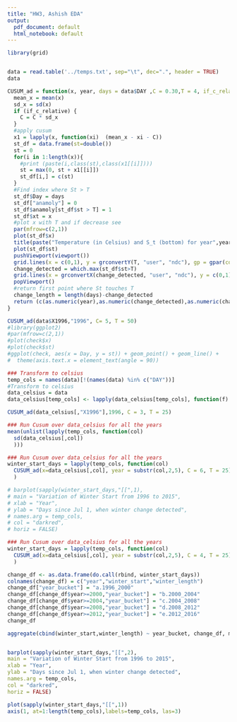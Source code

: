 ```yaml
---
title: "HW3, Ashish EDA"
output:
  pdf_document: default
  html_notebook: default
---
```


```r
library(grid)


data = read.table('../temps.txt', sep="\t", dec=".", header = TRUE)
data
```

```r
CUSUM_ad = function(x, year, days = data$DAY ,C = 0.30,T = 4, if_c_relative = FALSE){
  mean_x = mean(x)
  sd_x = sd(x)
  if (if_c_relative) {
    C = C * sd_x
  }
  #apply cusum
  x1 = lapply(x, function(xi)  (mean_x - xi - C))
  st_df = data.frame(st=double())
  st = 0
  for(i in 1:length(x)){
    #print (paste(i,class(st),class(x1[[i]])))
    st = max(0, st + x1[[i]])
    st_df[i,] = c(st)
  }
  #Find index where St > T
  st_df$Day = days
  st_df["anamoly"] = 0
  st_df$anamoly[st_df$st > T] = 1
  st_df$xt = x
  #plot x with T and if decrease see
  par(mfrow=c(2,1))
  plot(st_df$x)
  title(paste("Temperature (in Celsius) and S_t (bottom) for year",year), line = -1, outer = TRUE)
  plot(st_df$st)
  pushViewport(viewport())
  grid.lines(x = c(0,1), y = grconvertY(T, "user", "ndc"), gp = gpar(col = "red"))
  change_detected = which.max(st_df$st>T)
  grid.lines(x = grconvertX(change_detected, "user", "ndc"), y = c(0,1), gp = gpar(col = "red"))
  popViewport()
  #return first point where St touches T
  change_length = length(days)-change_detected
  return (c(as.numeric(year),as.numeric(change_detected),as.numeric(change_length)))
}
```

```r
CUSUM_ad(data$X1996,"1996", C= 5, T = 50)
#library(ggplot2)
#par(mfrow=c(2,1))
#plot(check$x)
#plot(check$st)
#ggplot(check, aes(x = Day, y = st)) + geom_point() + geom_line() +
#  theme(axis.text.x = element_text(angle = 90))
```

```r
### Transform to celsius
temp_cols = names(data)[!(names(data) %in% c("DAY"))]
#Transform to celsius
data_celsius = data
data_celsius[temp_cols] <- lapply(data_celsius[temp_cols], function(f) (f-32)*5/9)
```

```r
CUSUM_ad(data_celsius[,"X1996"],1996, C = 3, T = 25)
```

```r
### Run Cusum over data_celsius for all the years
mean(unlist(lapply(temp_cols, function(col) 
  sd(data_celsius[,col])
  )))
```

```r
### Run Cusum over data_celsius for all the years
winter_start_days = lapply(temp_cols, function(col) 
  CUSUM_ad(x=data_celsius[,col], year = substr(col,2,5), C = 6, T = 25)
  )

# barplot(sapply(winter_start_days,"[[",1),
# main = "Variation of Winter Start from 1996 to 2015",
# xlab = "Year",
# ylab = "Days since Jul 1, when winter change detected",
# names.arg = temp_cols,
# col = "darkred",
# horiz = FALSE)
```

```r
### Run Cusum over data_celsius for all the years
winter_start_days = lapply(temp_cols, function(col) 
  CUSUM_ad(x=data_celsius[,col], year = substr(col,2,5), C = 4, T = 25)
  )
```

```r
change_df <- as.data.frame(do.call(rbind, winter_start_days))
colnames(change_df) = c("year","winter_start","winter_length")
change_df["year_bucket"] = "a.1996_2000"
change_df[change_df$year>=2000,"year_bucket"] = "b.2000_2004"
change_df[change_df$year>=2004,"year_bucket"] = "c.2004_2008"
change_df[change_df$year>=2008,"year_bucket"] = "d.2008_2012"
change_df[change_df$year>=2012,"year_bucket"] = "e.2012_2016"
change_df
```

```r
aggregate(cbind(winter_start,winter_length) ~ year_bucket, change_df, mean)
```

```r

```

```r
barplot(sapply(winter_start_days,"[[",2),
main = "Variation of Winter Start from 1996 to 2015",
xlab = "Year",
ylab = "Days since Jul 1, when winter change detected",
names.arg = temp_cols,
col = "darkred",
horiz = FALSE)
```

```r
plot(sapply(winter_start_days,"[[",1))
axis(1, at=1:length(temp_cols),labels=temp_cols, las=3)
```

```r

```

```r

```
